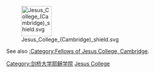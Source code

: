[[Image:Jesus_College_(Cambridge)_shield.svg|80px]]

{{Cambridge-University-college-students-category | college=耶稣学院}}

See also [[:Category:Fellows_of_Jesus_College,_Cambridge|:Category:Fellows of Jesus College, Cambridge]].

{{CategoryTOC|numerals=no}} 
{{Commons category|Alumni of Jesus College, Cambridge|剑桥大学耶稣学院校友}}

[[Category:剑桥大学耶稣学院|Category:剑桥大学耶稣学院]]
[[Category:劍橋大學各學院校友‎|Jesus College]]